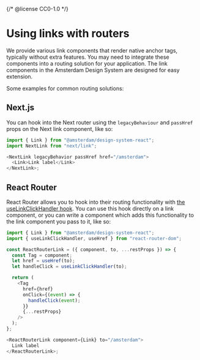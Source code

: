 {/* @license CC0-1.0 */}


<Meta title="Docs/Developer Guide/Using links with routers" />

# Using links with routers

We provide various link components that render native anchor tags, typically without extra features.
You may need to integrate these components into a routing solution for your application.
The link components in the Amsterdam Design System are designed for easy extension.

Some examples for common routing solutions:

## Next.js

You can hook into the Next router using the `legacyBehaviour` and `passHref` props on the Next link component, like so:

```javascript
import { Link } from "@amsterdam/design-system-react";
import NextLink from "next/link";

<NextLink legacyBehavior passHref href="/amsterdam">
  <Link>Link label</Link>
</NextLink>;
```

## React Router

React Router allows you to hook into their routing functionality with [the useLinkClickHandler hook](https://reactrouter.com/en/main/hooks/use-link-click-handler).
You can use this hook directly on a link component, or you can write a component which adds this functionality to the link component you pass to it, like so:

```javascript
import { Link } from "@amsterdam/design-system-react";
import { useLinkClickHandler, useHref } from "react-router-dom";

const ReactRouterLink = ({ component, to, ...restProps }) => {
  const Tag = component;
  let href = useHref(to);
  let handleClick = useLinkClickHandler(to);

  return (
    <Tag
      href={href}
      onClick={(event) => {
        handleClick(event);
      }}
      {...restProps}
    />
  );
};

<ReactRouterLink component={Link} to="/amsterdam">
  Link label
</ReactRouterLink>;
```
